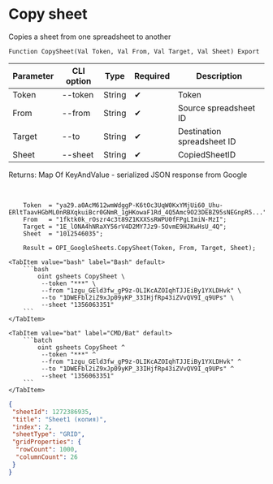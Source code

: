 ﻿---
sidebar_position: 3
---


# Copy sheet
 Copies a sheet from one spreadsheet to another



`Function CopySheet(Val Token, Val From, Val Target, Val Sheet) Export`

  | Parameter | CLI option | Type | Required | Description |
  |-|-|-|-|-|
  | Token | --token | String | &#x2714; | Token |
  | From | --from | String | &#x2714; | Source spreadsheet ID |
  | Target | --to | String | &#x2714; | Destination spreadsheet ID |
  | Sheet | --sheet | String | &#x2714; | CopiedSheetID |

  
  Returns:  Map Of KeyAndValue - serialized JSON response from Google

<br/>




```bsl title="1C:Enterprise/OneScript code example"
    Token  = "ya29.a0AcM612wmWdggP-K6tOc3UqW0KxYMjUi60_Uhu-ERltTaavHGbML0nRBXqkuiBcr0GNmR_1gHKowaF1Rd_4Q5Amc9O23DEBZ95sNEGnpR5...";
    From   = "1fktk0k_rOszr4c3t89Z1KXXSsRWPU0fFPgLImiN-MzI";
    Target = "1E_lONA4hNRaXY56rV4D2MY7Jz9-5OvmE9HJKwHsU_4Q";
    Sheet  = "1012546035";

    Result = OPI_GoogleSheets.CopySheet(Token, From, Target, Sheet);
```
 

 <Tabs>
  
    <TabItem value="bash" label="Bash" default>
        ```bash
            oint gsheets CopySheet \
             --token "***" \
             --from "1zgu_GEld3fw_gP9z-OLIKcAZOIqhTJJEiBy1YXLDHvk" \
             --to "1DWEFbl2iZ9xJp09yKP_33IHjfRp43iZVvQV9I_q9UPs" \
             --sheet "1356063351"
        ```
    </TabItem>
  
    <TabItem value="bat" label="CMD/Bat" default>
        ```batch
            oint gsheets CopySheet ^
             --token "***" ^
             --from "1zgu_GEld3fw_gP9z-OLIKcAZOIqhTJJEiBy1YXLDHvk" ^
             --to "1DWEFbl2iZ9xJp09yKP_33IHjfRp43iZVvQV9I_q9UPs" ^
             --sheet "1356063351"
        ```
    </TabItem>
</Tabs>


```json title="Result"
{
 "sheetId": 1272386935,
 "title": "Sheet1 (копия)",
 "index": 2,
 "sheetType": "GRID",
 "gridProperties": {
  "rowCount": 1000,
  "columnCount": 26
 }
}
```
